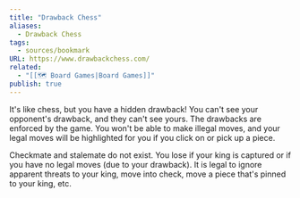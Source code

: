 ```yaml
---
title: "Drawback Chess"
aliases:
  - Drawback Chess
tags:
  - sources/bookmark
URL: https://www.drawbackchess.com/
related:
  - "[[🗺️ Board Games|Board Games]]"
publish: true
---
```




It's like chess, but you have a hidden drawback! You can't see your opponent's drawback, and they can't see yours. The drawbacks are enforced by the game. You won't be able to make illegal moves, and your legal moves will be highlighted for you if you click on or pick up a piece.

Checkmate and stalemate do not exist. You lose if your king is captured or if you have no legal moves (due to your drawback). It is legal to ignore apparent threats to your king, move into check, move a piece that's pinned to your king, etc.